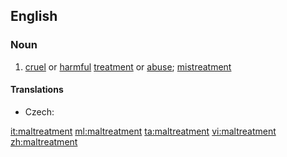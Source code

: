 ==English==

===Noun===
{{en-noun|-}}

# [[cruel]] or [[harmful]] [[treatment]] or [[abuse]]; [[mistreatment]]

====Translations====
{{trans-top|cruel or harmful treatment}}
* Czech: {{t-|cs|týrání|n}}
{{trans-mid}}
{{trans-bottom}}

[[it:maltreatment]]
[[ml:maltreatment]]
[[ta:maltreatment]]
[[vi:maltreatment]]
[[zh:maltreatment]]